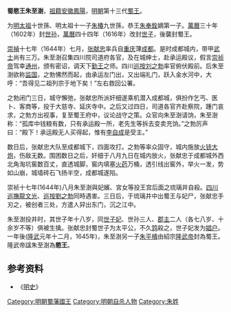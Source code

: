 '''蜀愍王朱至澍'''{{BD|？||1644年|9月9日|catIdx=Z}}，[[祖籍|祖籍]][[安徽|安徽]][[凤阳县|鳳陽]]，[[明朝|明朝]]第十三代[[蜀王|蜀王]]。

为[[明太祖|明太祖]]十世孫、明太祖十一子[[朱椿_(明朝)|朱椿]]九世孫，恭王[[朱奉銓|朱奉銓]]嫡第一子。[[萬曆|萬曆]]三十年（1602年）封[[世孙|世孙]]，[[萬曆|萬曆]]四十四年（1616年）改封[[世子|世子]]，後襲封蜀王。

[[崇禎|崇禎]]十七年（1644年）七月，[[张献忠|张献忠]]率兵自[[重庆|重庆]]薄[[成都|成都]]。是时成都城内，带甲[[武士|武士]]尚有三万。朱至澍召集四川院司道府各官，及在城绅士，赴承运殿议，假言[[明思宗|崇祯帝]]驾幸[[通州|通州]]，颁有密诏，调天下[[勤王|勤王]]之师。四川[[巡按|巡按]][[刘之勃|刘之勃]]率官俯伏殿前。后朱至澍欲称[[监国|监国]]，之勃怫然而起，由承运左门出，又出端礼门，跃入金水河中，大呼：“吾得见二祖列宗于地下矣！”左右救回公署。

之勃闭门三日，城守懈弛，张献忠所派奸细遂乘机潜入成都城，俱扮作乞丐、医卜、客商等，投于大慈寺、延庆寺中。之后又过四日，司道各官齐赴察院，踵门哀求，之勃方出视事，复至蜀王府中，议论战守之策。众官向朱至澍请饷，朱至澍称：“孤库中钱粮有数，只有承运殿一所，老先生等拆去变卖充饷。”之勃厉声曰：“殿下！承运殿无人买得起，惟有[[李自成|李自成]]是受主。”

数日后，张献忠大队至成都城下，四面攻打。之勃等率众固守，城内施放[[火铳|火铳]][[大炮|大炮]]，伤敌无数。围困数日之后，奸细于八月九日在城内放火，张献忠于成都城外西北角淘坑窖数百丈，直透城脚，窖内填塞[[火药|火药]]万桶，透引线出窖外，举火一发，势如山崩，城墙砖石飞扬半空，成都城遂陷。

崇祯十七年(1644年)八月朱至澍與妃嬪、宮女等投王宫后面之琉璃井自殺。[[四川巡撫|四川巡撫]][[龍文光|龍文光]]、[[巡按|巡按]][[劉之勃|劉之勃]]同時遇害。三日后，于琉璃井中出蜀王与妃尸，张献忠手刃之，被创者三处，方遣人舁出东门，沉之江中。

朱至澍投井时，其世子年十八岁，同[[世子妃|世子妃]]、世孙三人、[[郡主|郡主]]二人（各七八岁、十余岁不等）俱被生擒。张献忠封蜀世子为太平公，不久[[鸩|鸩]]殺之，世子妃发为[[娼户|娼户]]。一年後([[隆武|隆武]]元年十二月，1645年)，朱至澍另一子[[朱平樻|朱平樻]]由紹宗[[隆武帝|隆武帝]]封為蜀王。隆武帝諡朱至澍為'''愍王'''。

==参考资料==
*《[[明史|明史]]》

{{s-start}}
{{s-bef|before=父恭王[[朱奉銓|朱奉銓]]}}
{{s-ttl|title=[[明朝藩王列表_(蜀王系)|明蜀國國王]]|years=？－1644年}}
{{s-after|子[[朱平樻|朱平樻]]}}
{{end}}

[[Category:明朝蜀藩國王|Category:明朝蜀藩國王]]
[[Category:明朝自杀人物|Category:明朝自杀人物]]
[[Category:朱姓|Category:朱姓]]